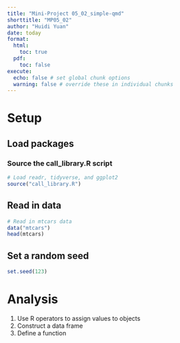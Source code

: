 ```yaml
---
title: "Mini-Project 05_02_simple-qmd"
shorttitle: "MP05_02"
author: "Huidi Yuan"
date: today
format: 
  html: 
    toc: true
  pdf: 
    toc: false
execute:
  echo: false # set global chunk options
  warning: false # override these in individual chunks
---
```


# Setup

## Load packages

### Source the call_library.R script

```r
# Load readr, tidyverse, and ggplot2
source("call_library.R")
```

## Read in data
```r
# Read in mtcars data
data("mtcars")
head(mtcars)
```
## Set a random seed
```r
set.seed(123)
```

# Analysis
1. Use R operators to assign values to objects
2. Construct a data frame
3. Define a function

